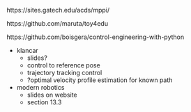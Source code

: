 https://sites.gatech.edu/acds/mppi/

https://github.com/maruta/toy4edu

https://github.com/boisgera/control-engineering-with-python

- klancar
  - slides?
  - control to reference pose
  - trajectory tracking control
  - ?optimal velocity profile estimation for known path
- modern robotics
  - slides on website
  - section 13.3
